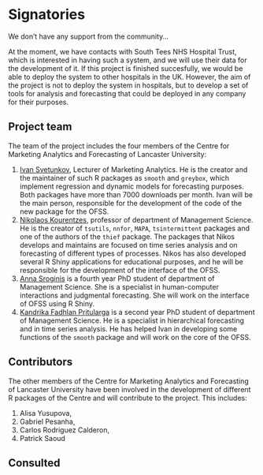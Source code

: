 # Signatories
<!-- 
This section provides the ISC with a view of the support received from the community for a proposal. Acceptance isn't predicated on popularity but community acceptance is important.  Willingness to accept outside input is also a good marker for project delivery. 

An optional section would be for R-Core signatories where changes to R are proposed.
-->

We don't have any support from the community...

At the moment, we have contacts with South Tees NHS Hospital Trust, which is interested in having such a system, and we will use their data for the development of it. If this project is finished succesfully, we would be able to deploy the system to other hospitals in the UK. However, the aim of the project is not to deploy the system in hospitals, but to develop a set of tools for analysis and forecasting that could be deployed in any company for their purposes.

## Project team
<!-- 
Who are the people responsible for actually delivering the project if the proposal gets accepted and are already signed up and rearing to go?
-->
The team of the project includes the four members of the Centre for Marketing Analytics and Forecasting of Lancaster University:

1. [Ivan Svetunkov](https://www.lancaster.ac.uk/lums/people/ivan-svetunkov), Lecturer of Marketing Analytics. He is the creator and the maintainer of such R packages as `smooth` and `greybox`, which implement regression and dynamic models for forecasting purposes. Both packages have more than 7000 downloads per month. Ivan will be the main person, responsible for the development of the code of the new package for the OFSS.
2. [Nikolaos Kourentzes](https://www.lancaster.ac.uk/lums/people/nikos-kourentzes), professor of department of Management Science. He is the creator of `tsutils`, `nnfor`, `MAPA`, `tsintermittent` packages and one of the authors of the `thief` package. The packages that Nikos develops and maintains are focused on time series analysis and on forecasting of different types of processes. Nikos has also developed several R Shiny applications for educational purposes, and he will be responsible for the development of the interface of the OFSS.
3. [Anna Sroginis](https://www.lancaster.ac.uk/lums/people/anna-sroginis) is a fourth year PhD student of department of Management Science. She is a specialist in human-computer interactions and judgmental forecasting. She will work on the interface of OFSS using R Shiny.
4. [Kandrika Fadhlan Pritularga](https://www.lancaster.ac.uk/lums/people/kandrika-pritularga) is a second year PhD student of department of Management Science. He is a specialist in hierarchical forecasting and in time series analysis. He has helped Ivan in developing some functions of the `smooth` package and will work on the core of the OFSS.


## Contributors
<!-- 
Who are the people who have actively helped with this proposal but won't necessarily be on the core project team later?
-->
The other members of the Centre for Marketing Analytics and Forecasting of Lancaster University have been involved in the development of different R packages of the Centre and will contribute to the project. This includes:

1. Alisa Yusupova,
2. Gabriel Pesanha,
3. Carlos Rodriguez Calderon,
4. Patrick Saoud


## Consulted
<!-- 
Who has been given the opportunity to provide feedback on the proposal? This should include any R Consortium & ISC members who the proposal has been discussed with.
-->


